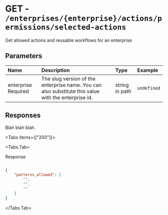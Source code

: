 
# GET - `/enterprises/{enterprise}/actions/permissions/selected-actions`

Get allowed actions and reusable workflows for an enterprise

## Parameters

| Name | Description | Type | Example |
| :---- | :---- | :---- | :---- |
| enterprise <span class="bg-blue-100 text-blue-800 text-xs font-medium me-2 px-2.5 py-0.5 rounded dark:bg-blue-900 dark:text-blue-300">Required</span> | The slug version of the enterprise name. You can also substitute this value with the enterprise id. | string in path | `undefined` |

## Responses

Blah blah blah.

<Tabs items={["200"]}>

<Tabs.Tab>

Response

```json

{
    "patterns_allowed": [
        "",
        "",
        ""
    ]
}

```

</Tabs.Tab>

</Tabs>